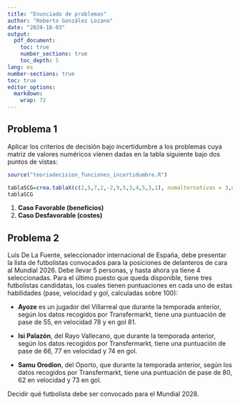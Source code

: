 ```yaml
---
title: "Enunciado de problemas"
author: "Roberto González Lozano"
date: "2024-18-03"
output:
  pdf_document:
    toc: true
    number_sections: true
    toc_depth: 5
lang: es
number-sections: true
toc: true
editor_options: 
  markdown: 
    wrap: 72
---
```


\newpage

## Problema 1

Aplicar los criterios de decisión bajo incertidumbre a los problemas
cuya matriz de valores numéricos vienen dadas en la tabla siguiente bajo
dos puntos de vistas:

```r
source("teoriadecision_funciones_incertidumbre.R")

```

```r
tablaSCG=crea.tablaX(c(2,5,7,2,-2,9,5,3,4,5,3,1), numalternativas = 3,numestados = 4)
tablaSCG
```

1)  **Caso Favorable (beneficios)**
2)  **Caso Desfavorable (costes)**

## Problema 2

Luis De La Fuente, seleccionador internacional de España, debe presentar
la lista de futbolistas convocados para la posiciones de delanteros de
cara al Mundial 2026. Debe llevar 5 personas, y hasta ahora ya tiene 4
seleccionadas. Para el último puesto que queda disponible, tiene tres
futbolistas candidatas, los cuales tienen puntuaciones en cada uno de
estas habilidades (pase, velocidad y gol, calculadas sobre 100):

-   **Ayoze** es un jugador del Villarreal que durante la temporada
    anterior, según los datos recogidos por Transfermarkt, tiene una
    puntuación de pase de 55, en velocidad 78 y en gol 81.

-   **Isi Palazón**, del Rayo Vallecano, que durante la temporada
    anterior, según los datos recogidos por Transfermarkt, tiene una
    puntuación de pase de 66, 77 en velocidad y 74 en gol.

-   **Samu Orodion**, del Oporto, que durante la temporada anterior,
    según los datos recogidos por Transfermarkt, tiene una puntuación de
    pase de 80, 62 en velocidad y 73 en gol.

Decidir qué futbolista debe ser convocado para el Mundial 2028.
